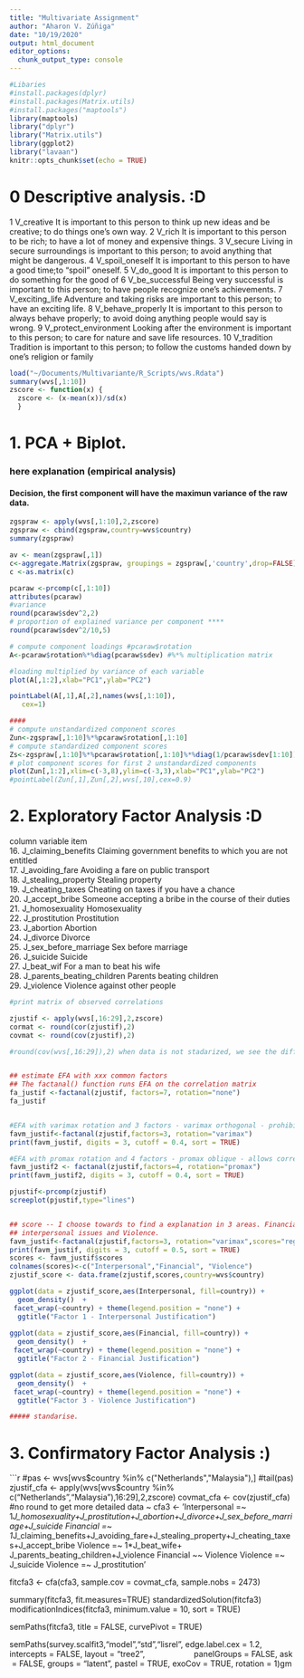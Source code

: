 ```yaml
---
title: "Multivariate Assignment"
author: "Aharon V. Zúñiga"
date: "10/19/2020"
output: html_document
editor_options: 
  chunk_output_type: console
---
```


<!-- > round(pcaraw$sdev^2,2) -->
<!--  [1] 0.70 0.27 0.12 0.08 0.03 0.03 0.02 0.02 0.01 0.01 -->
<!-- > 0.83789818^2 -->
<!-- [1] 0.7020734 -->
<!-- > round(0.83789818^2,2) -->
<!-- [1] 0.7 -->
<!-- > sqrt(0.7020734) -->
<!-- [1] 0.8378982 -->



```r
#Libaries 
#install.packages(dplyr)
#install.packages(Matrix.utils)
#install.packages("maptools")
library(maptools)
library("dplyr")
library("Matrix.utils")
library(ggplot2)
library("lavaan")
knitr::opts_chunk$set(echo = TRUE)
```

# 0 Descriptive analysis. :D

1 V_creative It is important to this person to think up new ideas and be creative; to do things one’s own way.
2 V_rich It is important to this person to be rich; to have a lot of money and expensive things.
3 V_secure Living in secure surroundings is important to this person; to avoid anything that might be dangerous.
4 V_spoil_oneself It is important to this person to have a good time;to “spoil” oneself. 
5 V_do_good It is important to this person to do something for the good of 
6 V_be_successful Being very successful is important to this person; to have people recognize one’s achievements.
7 V_exciting_life Adventure and taking risks are important to this person; to have an exciting life.
8 V_behave_properly It is important to this person to always behave properly; to avoid doing anything people would say is wrong.
9 V_protect_environment Looking after the environment is important to this person; to care for nature and save life resources.
10 V_tradition Tradition is important to this person; to follow the customs handed down by one’s religion or family


```r
load("~/Documents/Multivariante/R_Scripts/wvs.Rdata")
summary(wvs[,1:10])
zscore <- function(x) {
  zscore <- (x-mean(x))/sd(x)
  } 
```

# 1. PCA + Biplot. 

### here explanation  (empirical analysis)

#### Decision, the first component will have the maximun variance of the raw data. 
```r
zgspraw <- apply(wvs[,1:10],2,zscore) 
zgspraw <- cbind(zgspraw,country=wvs$country)
summary(zgspraw)
```

```r

av <- mean(zgspraw[,1])
c<-aggregate.Matrix(zgspraw, groupings = zgspraw[,'country',drop=FALSE],fun='mean')
c <-as.matrix(c)

```

```r

pcaraw <-prcomp(c[,1:10]) 
attributes(pcaraw)
#variance
round(pcaraw$sdev^2,2)
# proportion of explained variance per component ****
round(pcaraw$sdev^2/10,5)

# compute component loadings #pcaraw$rotation
A<-pcaraw$rotation%*%diag(pcaraw$sdev) #%*% multiplication matrix

#loading multiplied by variance of each variable
plot(A[,1:2],xlab="PC1",ylab="PC2")

pointLabel(A[,1],A[,2],names(wvs[,1:10]),
   cex=1) 

####
# compute unstandardized component scores
Zun<-zgspraw[,1:10]%*%pcaraw$rotation[,1:10]
# compute standardized component scores
Zs<-zgspraw[,1:10]%*%pcaraw$rotation[,1:10]%*%diag(1/pcaraw$sdev[1:10])
# plot component scores for first 2 unstandardized components
plot(Zun[,1:2],xlim=c(-3,8),ylim=c(-3,3),xlab="PC1",ylab="PC2")
#pointLabel(Zun[,1],Zun[,2],wvs[,10],cex=0.9) 

```






# 2. Exploratory Factor Analysis :D

column	variable	item									
16. J_claiming_benefits	Claiming government benefits to which you are not entitled  
17.	J_avoiding_fare	Avoiding	a	fare	on	public	transport  
18.	J_stealing_property	Stealing	property  
19.	J_cheating_taxes	Cheating	on	taxes	if	you	have	a	chance  
20.	J_accept_bribe	Someone	accepting	a	bribe	in	the	course	of	their	duties  
21.	J_homosexuality	Homosexuality  
22.	J_prostitution	Prostitution  
23.	J_abortion	Abortion  
24.	J_divorce	Divorce  
25.	J_sex_before_marriage	Sex	before	marriage  
26.	J_suicide	Suicide  
27.	J_beat_wif	For	a	man	to	beat	his	wife  
28.	J_parents_beating_children	Parents	beating	children  
29.	J_violence	Violence	against	other	people  



```r
#print matrix of observed correlations

zjustif <- apply(wvs[,16:29],2,zscore) 
cormat <- round(cor(zjustif),2)
covmat <- round(cov(zjustif),2)

#round(cov(wvs[,16:29]),2) when data is not stadarized, we see the differences.


## estimate EFA with xxx common factors
## The factanal() function runs EFA on the correlation matrix
fa_justif <-factanal(zjustif, factors=7, rotation="none")
fa_justif


#EFA with varimax rotation and 3 factors - varimax orthogonal - prohibited cor.
favm_justif<-factanal(zjustif,factors=3, rotation="varimax")
print(favm_justif, digits = 3, cutoff = 0.4, sort = TRUE)

#EFA with promax rotation and 4 factors - promax oblique - allows correlation between factors
favm_justif2 <- factanal(zjustif,factors=4, rotation="promax")
print(favm_justif2, digits = 3, cutoff = 0.4, sort = TRUE)

pjustif<-prcomp(zjustif)
screeplot(pjustif,type="lines")


## score -- I choose towards to find a explanation in 3 areas. Financial issues
## interpersonal issues and Violence. 
favm_justif<-factanal(zjustif,factors=3, rotation="varimax",scores="regression")
print(favm_justif, digits = 3, cutoff = 0.5, sort = TRUE)
scores <- favm_justif$scores
colnames(scores)<-c("Interpersonal","Financial", "Violence")
zjustif_score <- data.frame(zjustif,scores,country=wvs$country)

ggplot(data = zjustif_score,aes(Interpersonal, fill=country)) +
  geom_density()  + 
 facet_wrap(~country) + theme(legend.position = "none") +
  ggtitle("Factor 1 - Interpersonal Justification")
  
ggplot(data = zjustif_score,aes(Financial, fill=country)) +
  geom_density()  + 
 facet_wrap(~country) + theme(legend.position = "none") +
  ggtitle("Factor 2 - Financial Justification")

ggplot(data = zjustif_score,aes(Violence, fill=country)) +
  geom_density()  + 
 facet_wrap(~country) + theme(legend.position = "none") +
  ggtitle("Factor 3 - Violence Justification")

##### standarise.

```


# 3. Confirmatory Factor Analysis :)

```r
#pas <- wvs[wvs$country %in% c("Netherlands","Malaysia"),]
#tail(pas)
zjustif_cfa <- apply(wvs[wvs$country %in% c("Netherlands","Malaysia"),16:29],2,zscore)
covmat_cfa <- cov(zjustif_cfa) #no round to get more detailed data
~
cfa3 <- 'Interpersonal =~ 1*J_homosexuality+J_prostitution+J_abortion+J_divorce+J_sex_before_marriage+J_suicide
   Financial =~ 1*J_claiming_benefits+J_avoiding_fare+J_stealing_property+J_cheating_taxes+J_accept_bribe
   Violence =~ 1*J_beat_wife+ J_parents_beating_children+J_violence
   Financial ~~ Violence
   Violence =~ J_suicide
   Violence =~ J_prostitution'

fitcfa3 <- cfa(cfa3, sample.cov = covmat_cfa, sample.nobs = 2473)

summary(fitcfa3, fit.measures=TRUE)
standardizedSolution(fitcfa3)
modificationIndices(fitcfa3, minimum.value = 10, sort = TRUE)


semPaths(fitcfa3, title = FALSE, curvePivot = TRUE)

semPaths(survey.scalfit3,"model","std","lisrel", edge.label.cex = 1.2, intercepts = FALSE, layout = "tree2",
                     panelGroups = FALSE, ask  = FALSE, groups = "latent", pastel = TRUE, exoCov = TRUE, rotation = 1)gm




